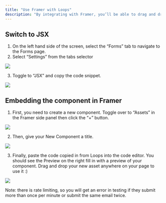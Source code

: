 ```yaml
---
title: "Use Framer with Loops"
description: "By integrating with Framer, you’ll be able to drag and drop a styled Loops component into your Framer site."
---
```


## Switch to JSX

1. On the left hand side of the screen, select the “Forms” tab to navigate to the Forms page.
2. Select “Settings” from the tabs selector

![](/images/jsx-1.png)

3. Toggle to “JSX” and copy the code snippet.

![](/images/jsx-2.png)

## Embedding the component in Framer

1. First, you need to create a new component. Toggle over to “Assets” in the Framer side panel then click the “+” button.

![](/images/framer-1.png)

2. Then, give your New Component a title.

![](/images/framer-2.png)

3. Finally, paste the code copied in from Loops into the code editor. You should see the Preview on the right fill in with a preview of your component. Drag and drop your new asset anywhere on your page to use it :)

![](/images/framer-3.png)

<Tip>
  Note: there is rate limiting, so you will get an error in testing if they
  submit more than once per minute or submit the same email twice.
</Tip>
